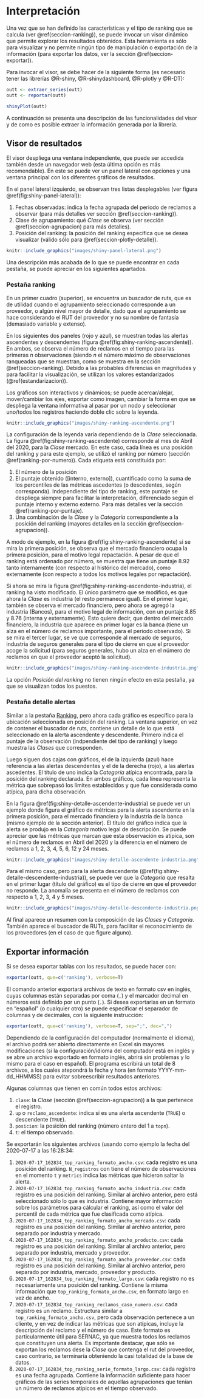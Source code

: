 # Interpretación {#capitulo-interpretacion}

Una vez que se han definido las características y el tipo de ranking que se calcula (ver \@ref(seccion-ranking)), se puede invocar un visor dinámico que permite explorar los resultados obtenidos. Esta herramienta es sólo para visualizar y no permite ningún tipo de manipulación o exportación de la información (para exportar los datos, ver la sección \@ref(seccion-exportar)).

Para invocar el visor, se debe hacer de la siguiente forma (es necesario tener las librerías @R-shiny, @R-shinydashboard, @R-plotly y @R-DT):

```r
outt <- extraer_series(outt)
outt <- reportar(outt)

shinyPlot(outt)
```

A continuación se presenta una descripción de las funcionalidades del visor y de como es posible extraer la información generada por la librería.


## Visor de resultados {#visor-graficos}

El visor despliega una ventana independiente, que puede ser accedida también desde un navegador web (esta última opción es más recomendable). En este se puede ver un panel lateral con opciones y una ventana principal con los diferentes gráficos de resultados.

En el panel lateral izquierdo, se observan tres listas desplegables (ver figura \@ref(fig:shiny-panel-lateral)):

1. Fechas observadas: indica la fecha agrupada del periodo de reclamos a observar (para más detalles ver sección \@ref(seccion-ranking)).
1. Clase de agrupamiento: qué *Clase* se observa (ver sección \@ref(seccion-agrupacion) para más detalles).
1. Posición del ranking: la posición del ranking específica que se desea visualizar (válido sólo para \@ref(seccion-plotly-detalle)).

```r
knitr::include_graphics("images/shiny-panel-lateral.png")
```

Una descripción más acabada de lo que se puede encontrar en cada pestaña, se puede apreciar en los siguientes apartados.


### Pestaña ranking {#seccion-plotly-ranking}

En un primer cuadro (superior), se encuentra un buscador de ruts, que es de utilidad cuando el agrupamiento seleccionado corresponde a un proveedor, o algún nivel mayor de detalle, dado que el agrupamiento se hace considerando el RUT del proveedor y no su nombre de fantasía (demasiado variable y extenso).

En los siguientes dos paneles (rojo y azul), se muestran todas las alertas ascendentes y descendentes (figura \@ref(fig:shiny-ranking-ascendente)). En ambos, se observa el número de reclamos en el tiempo para las primeras $n$ observaciones (siendo $n$ el número máximo de observaciones ranqueadas que se muestran, como se muestra en la sección \@ref(seccion-ranking). Debido a las probables diferencias en magnitudes y para facilitar la visualización, se utilizan los valores estandarizados (\@ref(estandarizacion)).

Los gráficos son interactivos y dinámicos; se puede acercar/alejar, mover/cambiar los ejes, exportar como imagen, cambiar la forma en que se despliega la ventana informativa al pasar por un nodo y seleccionar uno/todos los registros haciendo doble clic sobre la leyenda.

```r
knitr::include_graphics("images/shiny-ranking-ascendente.png")
```

La configuración de la leyenda varía dependiendo de la *Clase* seleccionada. La figura \@ref(fig:shiny-ranking-ascendente) corresponde al mes de Abril del 2020, para la *Clase* mercado. En este caso, cada línea es una posición del ranking y para este ejemplo, se utilizó el ranking por número (sección \@ref(ranking-por-numero)). Cada etiqueta está constituida por:

1. El número de la posición
1. El puntaje obtenido ([interno, externo]), cuantificado como la suma de los percentiles de las métricas ascedentes (o descedentes, según corresponda). Independiente del tipo de ranking, este puntaje se despliega siempre para facilitar la interpretación, diferenciado según el puntaje interno y externo externo. Para más detalles ver la sección \@ref(ranking-por-puntaje).
1. Una combinación de la *Clase* y la *Categoría* correspondiente a la posición del ranking (mayores detalles en la sección \@ref(seccion-agrupacion)).

A modo de ejemplo, en la figura \@ref(fig:shiny-ranking-ascendente) si se mira la primera posición, se observa que el mercado financiero ocupa la primera posición, para el motivo legal repactación. A pesar de que el ranking está ordenado por número, se muestra que tiene un puntaje $8.92$ tanto internamente (con respecto al histórico del mercado), como externamente (con respecto a todos los motivos legales por repactación).

Si ahora se mira la figura \@ref(fig:shiny-ranking-ascendente-industria), el ranking ha visto modificado. El único parámetro que se modificó, es que ahora la *Clase* es industria (el resto permanece igual). En el primer lugar, también se observa el mercado financiero, pero ahora se agregó la industria (Bancos), para el motivo legal de información, con un puntaje $8.85$ y $8.76$ (interna y externamente). Esto quiere decir, que dentro del mercado financiero, la industria que aparece en primer lugar es la banca (tiene un alza en el número de reclamos importante, para el periodo observado). Si se mira el tercer lugar, se ve que corresponde al mercado de seguros, industria de seguros generales para el tipo de cierre en que el proveedor acoge la solicitud (para seguros generales, hubo un alza en el número de reclamos en que el proveedor aceptó la solicitud).

```r
knitr::include_graphics("images/shiny-ranking-ascendente-industria.png")
```

La opción *Posición del ranking* no tienen ningún efecto en esta pestaña, ya que se visualizan todos los puestos.


### Pestaña detalle alertas {#seccion-plotly-detalle}

Similar a la pestaña [Ranking](#seccion-plotly-ranking), pero ahora cada gráfico es específico para la ubicación seleccionada en posición del ranking. La ventana superior, en vez de contener el buscador de ruts, contiene un detalle de lo que está seleccionado en la alerta ascendente y descendente. Primero indica el puntaje de la observación (indpendiente del tipo de ranking) y luego muestra las *Clases* que corresponden.

Luego siguen dos cajas con gráficos, el de la izquierda (azul) hace referencia a las alertas descendentes y el de la derecha (rojo), a las alertas ascedentes. El título de uno indica la *Categoría* atípica encontrada, para la posición del ranking declarada. En ambos gráficos, cada línea representa la métrica que sobrepasó los límites establecidos y que fue considerada como atípica, para dicha observación.

En la figura \@ref(fig:shiny-detalle-ascendente-industria) se puede ver un ejemplo donde figura el gráfico de métricas para la alerta ascendente en la primera posición, para el mercado financiera y la industria de la banca (mismo ejemplo de la sección anterior). El título del gráfico indica que la alerta se produjo en la *Categoría* motivo legal de descripción. Se puede apreciar que las métricas que marcan que esta observación es atípica, son el número de reclamos en Abril del 2020 y la diferencia en el número de reclamos a 1, 2, 3, 4, 5, 6, 12 y 24 meses.

```r
knitr::include_graphics("images/shiny-detalle-ascendente-industria.png")
```

Para el mismo caso, pero para la alerta descendente (\@ref(fig:shiny-detalle-descendente-industria)), se puede ver que la *Categoría* que resalta en el primer lugar (título del gráfico) es el tipo de cierre en que el proveedor no responde. La anomalía se presenta en el número de reclamos con respecto a 1, 2, 3, 4 y 5 meses.

```r
knitr::include_graphics("images/shiny-detalle-descendente-industria.png")
```

Al final aparece un resumen con la composición de las *Clases* y *Categoría*. También aparece el buscador de RUTs, para facilitar el reconocimiento de los proveedores (en el caso de que figure alguno).

## Exportar información {#seccion-exportar}

Si se desea exportar tablas con los resultados, se puede hacer con:
  
```r
exportar(outt, que=c('ranking'), verbose=T)
```

El comando anterior exportará archivos de texto en formato csv en inglés, cuyas columnas están separadas por coma (`,`) y el marcador decimal en números está definido por un punto (`.`). Si desea exportarlas en un formato en "español" (o cualquier otro) se puede especificar el separador de columnas y de decimales, con la siguiente instrucción:
  
```r
exportar(outt, que=c('ranking'), verbose=T, sep=";", dec=",")
```

Dependiendo de la configuración del computador (normalmente el idioma), el archivo podrá ser abierto directamente en Excel sin mayores modificaciones (si la configuración/idioma del computador está en inglés y se abre un archivo exportado en formato inglés, abrirá sin problemas y lo mismo para el caso en español). El programa escribirá un total de 8 archivos, a los cuales atepondrá la fecha y hora (en formato YYYY-mm-dd_HHMMSS) para evitar sobreescribir resultados anteriores.

Algunas columnas que tienen en común todos estos archivos:

1. `clase`: la *Clase* (sección \@ref(seccion-agrupacion)) a la que pertenece el registro.
1. `up` o `reclamo_ascendente`: indica si es una alerta ascendente (`TRUE`) o descendente (`TRUE`).
1. `posicion`: la posición del ranking (número entero del 1 a `topn`).
1. `t`: el tiempo observado.

Se exportarán los siguientes archivos (usando como ejemplo la fecha del 2020-07-17 a las 16:28:34:

1. `2020-07-17_162834_top_ranking_formato_ancho.csv`: cada registro es una posición del ranking. `N_registros` con tiene el número de observaciones en el momento `t` y `metrics` indica las métricas que hicieron saltar la alerta.
1. `2020-07-17_162834_top_ranking_formato_ancho_industria.csv`: cada registro es una posición del ranking. Similar al archivo anterior, pero está seleccionado sólo lo que es industria. Contiene mayor información sobre los parámetros para cálcular el ranking, así como el valor del percentil de cada métrica que fue clasificada como atípica.
1. `2020-07-17_162834_top_ranking_formato_ancho_mercado.csv`: cada registro es una posición del ranking. Similar al archivo anterior, pero separado por industria y mercado.
1. `2020-07-17_162834_top_ranking_formato_ancho_producto.csv`: cada registro es una posición del ranking. Similar al archivo anterior, pero separado por industria, mercado y proveedor.
1. `2020-07-17_162834_top_ranking_formato_ancho_proveedor.csv`: cada registro es una posición del ranking. Similar al archivo anterior, pero separado por industria, mercado, proveedor y producto.
1. `2020-07-17_162834_top_ranking_formato_largo.csv`: cada registro no es necesariamente una posición del ranking. Contiene la misma información que `top_ranking_formato_ancho.csv`, en formato largo en vez de ancho.
1. `2020-07-17_162834_top_ranking_reclamos_caso_numero.csv`: cada registro es un reclamo. Estructura similar a `top_ranking_formato_ancho.csv`, pero cada observación pertenece a un cliente, y en vez de indicar las métricas que son atípicas, incluye la descripción del reclamo y el número de caso. Este formato es particularmente útil para SERNAC, ya que muestra todos los reclamos que constituyen una alerta. Es importante destacar, que sólo se exportan los reclamos dese la *Clase* que contenga el rut del proveedor, caso contrario, se terminaría obteniendo la casi totalidad de la base de datos.
1. `2020-07-17_162834_top_ranking_serie_formato_largo.csv`: cada registro es una fecha agrupada. Contiene la información suficiente para hacer gráficos de las series temporales de aquellas agrupaciones que tenían un número de reclamos atípicos en el tiempo observado.

